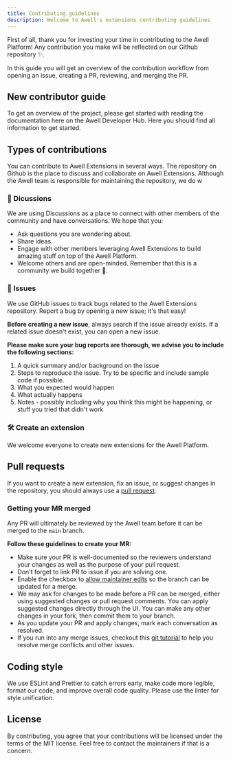 ```yaml
---
title: Contributing guidelines
description: Welcome to Awell's extensions contributing guidelines
---
```


First of all, thank you for investing your time in contributing to the Awell Platform! Any contribution you make will be reflected on our Github repository ✨.

In this guide you will get an overview of the contribution workflow from opening an issue, creating a PR, reviewing, and merging the PR.

## New contributor guide

To get an overview of the project, please get started with reading the documentation here on the Awell Developer Hub. Here you should find all information to get started.

## Types of contributions

You can contribute to Awell Extensions in several ways. The repository on Github is the place to discuss and collaborate on Awell Extensions. Although the Awell team is responsible for maintaining the repository, we do w

### 📣 Dicussions

We are using Discussions as a place to connect with other members of the community and have conversations. We hope that you:

- Ask questions you are wondering about.
- Share ideas.
- Engage with other members leveraging Awell Extensions to build amazing stuff on top of the Awell Platform.
- Welcome others and are open-minded. Remember that this is a community we build together 💪.

### 🐞 Issues

We use GitHub issues to track bugs related to the Awell Extensions repository. Report a bug by opening a new issue; it's that easy!

**Before creating a new issue**, always search if the issue already exists. If a related issue doesn't exist, you can open a new issue.

**Please make sure your bug reports are thorough, we advise you to include the following sections:**

1. A quick summary and/or background on the issue
2. Steps to reproduce the issue. Try to be specific and include sample code if possible.
3. What you expected would happen
4. What actually happens
5. Notes - possibly including why you think this might be happening, or stuff you tried that didn't work

### 🛠️ Create an extension

We welcome everyone to create new extensions for the Awell Platform.

## Pull requests

If you want to create a new extension, fix an issue, or suggest changes in the repository, you should always use a [pull request](https://docs.github.com/en/github/collaborating-with-issues-and-pull-requests/about-pull-requests).

### Getting your MR merged

Any PR will ultimately be reviewed by the Awell team before it can be merged to the `main` branch.

**Follow these guidelines to create your MR:**

- Make sure your PR is well-documented so the reviewers understand your changes as well as the purpose of your pull request.
- Don't forget to link PR to issue if you are solving one.
- Enable the checkbox to [allow maintainer edits](https://docs.github.com/en/pull-requests/collaborating-with-pull-requests/working-with-forks/allowing-changes-to-a-pull-request-branch-created-from-a-fork) so the branch can be updated for a merge.
- We may ask for changes to be made before a PR can be merged, either using suggested changes or pull request comments. You can apply suggested changes directly through the UI. You can make any other changes in your fork, then commit them to your branch.
- As you update your PR and apply changes, mark each conversation as resolved.
- If you run into any merge issues, checkout this [git tutorial](https://github.com/skills/resolve-merge-conflicts) to help you resolve merge conflicts and other issues.

## Coding style

We use ESLint and Prettier to catch errors early, make code more legible, format our code, and improve overall code quality. Please use the linter for style unification.

## License

By contributing, you agree that your contributions will be licensed under the terms of the MIT license. Feel free to contact the maintainers if that is a concern.
